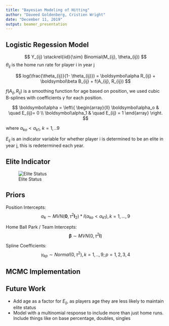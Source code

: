 ---
title: "Bayesian Modeling of Hitting"
author: "Daveed Goldenberg, Cristien Wright"
date: "December 11, 2019"
output: beamer_presentation
---





## Logistic Regession Model

$$
Y_{ij} \stackrel{iid}{\sim} Binomial(M_{ij}, \theta_{ij})
$$
$\theta_{ij}$ is the home run rate for player i in year j

$$
log(\frac{\theta_{ij}}{1- \theta_{ij}}) = \boldsymbol\alpha R_{ij} + \boldsymbol\beta B_{ij} + f(A_{ij}, R_{ij})
$$

$f(A_{ij}, R_{ij})$ is a smoothing function for age based on position, we used cubic B-splines with coefficients $\gamma$ for each position.

$$
\boldsymbol\alpha = \left\{
        \begin{array}{ll}
            \boldsymbol\alpha_o & \quad E_{ij}= 0 \\
            \boldsymbol\alpha_1 & \quad E_{ij} = 1
        \end{array}
    \right.
$$

where $\alpha_{ko} < \alpha_{k1}$, $k=1,..9$

$E_{ij}$ is an indicator variable for whether player i is determined to be
an elite in year j, this is redetermined each year.

## Elite Indicator

![Elite Status](C:\Users\Daveed\Desktop\School\Fall2019\STAT610\Project\Elite.png)



## Priors

Position Intercepts:
$$
\alpha_k \sim MVN(\boldsymbol0, \tau^2\boldsymbol I_2)* I(\alpha_{ko} < \alpha_{k1}), k = 1,...,9
$$

Home Ball Park / Team Intercepts:
$$
\boldsymbol\beta \sim MVN(0, \tau^2\boldsymbol I)
$$

Spline Coefficients:
$$
\gamma_{kp} \sim Normal(0, \tau^2), k=1,..,9 ; p = 1,2,3,4
$$

## MCMC Implementation


## Future Work

- Add age as a factor for $E_{ij}$, as players age they are less likely to
maintain elite status
- Model with a multinomial response to include more than just home
runs. Include things like on base percentage, doubles, singles



















